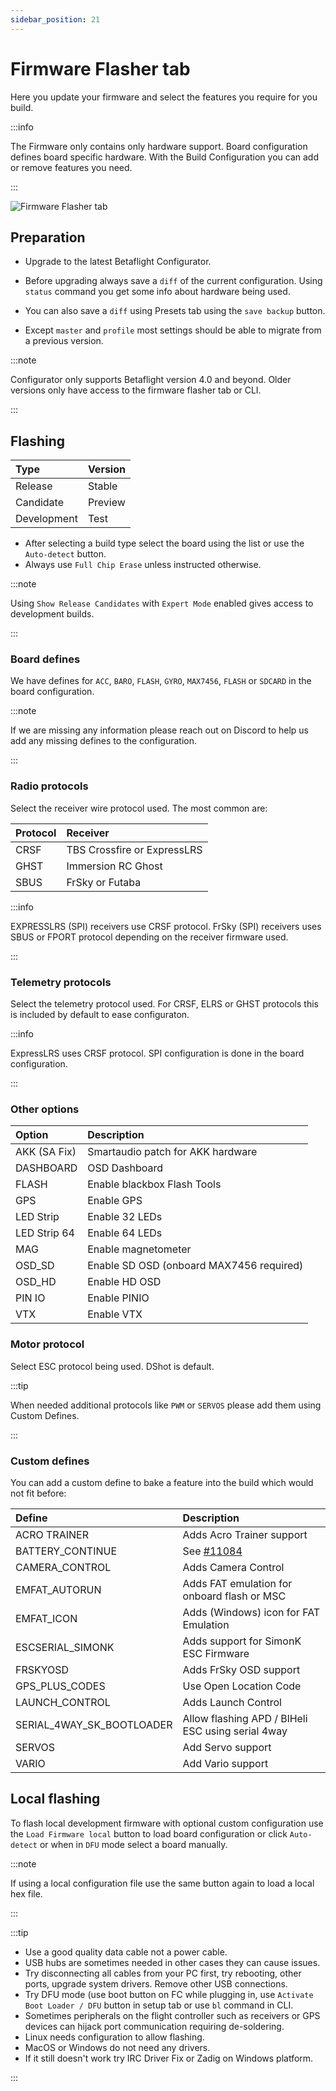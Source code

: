 ```yaml
---
sidebar_position: 21
---
```


# Firmware Flasher tab

Here you update your firmware and select the features you require for you build.

:::info

The Firmware only contains only hardware support. Board configuration defines board specific hardware.
With the Build Configuration you can add or remove features you need.

:::


![Firmware Flasher tab](/img/betaflight_configurator_firmware_flasher_tab.png)


## Preparation

* Upgrade to the latest Betaflight Configurator.

* Before upgrading always save a `diff` of the current configuration. Using `status` command you get some info about hardware being used.
* You can also save a `diff` using Presets tab using the `save backup` button.
* Except `master` and `profile` most settings should be able to migrate from a previous version.

:::note

Configurator only supports Betaflight version 4.0 and beyond. Older versions only have access to the firmware flasher tab or CLI.

:::


## Flashing

| Type | Version |
| :--- | :--- |
| Release | Stable | None |
| Candidate | Preview |
| Development | Test |

* After selecting a build type select the board using the list or use the `Auto-detect` button.
* Always use `Full Chip Erase` unless instructed otherwise.

:::note

Using `Show Release Candidates` with `Expert Mode` enabled gives access to development builds.

:::


### Board defines

We have defines for `ACC`, `BARO`, `FLASH`, `GYRO`, `MAX7456`, `FLASH` or `SDCARD`  in the board configuration.

:::note

If we are missing any information please reach out on Discord to help us add any missing defines to the configuration.

:::


### Radio protocols

Select the receiver wire protocol used. The most common are:

| Protocol | Receiver |
| :--- | :--- |
| CRSF | TBS Crossfire or ExpressLRS |
| GHST | Immersion RC Ghost |
| SBUS | FrSky or Futaba |

:::info

EXPRESSLRS (SPI) receivers use CRSF protocol. FrSky (SPI) receivers uses SBUS or FPORT protocol depending on the receiver firmware used.

:::


### Telemetry protocols

Select the telemetry protocol used. For CRSF, ELRS or GHST protocols this is included by default to ease configuraton.

:::info

ExpressLRS uses CRSF protocol. SPI configuration is done in the board configuration.

:::


### Other options

| Option | Description |
| :--- | :--- |
| AKK (SA Fix) | Smartaudio patch for AKK hardware |
| DASHBOARD | OSD Dashboard |
| FLASH | Enable blackbox Flash Tools |
| GPS | Enable GPS |
| LED Strip | Enable 32 LEDs |
| LED Strip 64 | Enable 64 LEDs |
| MAG | Enable magnetometer |
| OSD_SD | Enable SD OSD (onboard MAX7456 required) |
| OSD_HD | Enable HD OSD |
| PIN IO | Enable PINIO |
| VTX | Enable VTX |


### Motor protocol

Select ESC protocol being used. DShot is default.

:::tip

When needed additional protocols like `PWM` or `SERVOS` please add them using Custom Defines.

:::


### Custom defines

You can add a custom define to bake a feature into the build which would not fit before:

| Define | Description |
| :--- | :--- |
| ACRO TRAINER | Adds Acro Trainer support |
| BATTERY_CONTINUE | See [#11084](https://github.com/betaflight/betaflight/pull/11084) |
| CAMERA_CONTROL | Adds Camera Control |
| EMFAT_AUTORUN | Adds FAT emulation for onboard flash or MSC |
| EMFAT_ICON | Adds (Windows) icon for FAT Emulation |
| ESCSERIAL_SIMONK | Adds support for SimonK ESC Firmware |
| FRSKYOSD | Adds FrSky OSD support |
| GPS_PLUS_CODES | Use Open Location Code |
| LAUNCH_CONTROL | Adds Launch Control |
| SERIAL_4WAY_SK_BOOTLOADER | Allow flashing APD / BlHeli ESC using serial 4way |
| SERVOS | Add Servo support |
| VARIO | Add Vario support |


## Local flashing

To flash local development firmware with optional custom configuration use the `Load Firmware local` button to load board configuration or click `Auto-detect` or when in `DFU` mode select a board manually.

:::note

If using a local configuration file use the same button again to load a local hex file.

:::


:::tip

* Use a good quality data cable not a power cable.
* USB hubs are sometimes needed in other cases they can cause issues.
* Try disconnecting all cables from your PC first, try rebooting, other ports, upgrade system drivers. Remove other USB connections.
* Try DFU mode (use boot button on FC while plugging in, use `Activate Boot Loader / DFU` button in setup tab or use `bl` command in CLI.
* Sometimes peripherals on the flight controller such as receivers or GPS devices can hijack port communication requiring de-soldering.
* Linux needs configuration to allow flashing.
* MacOS or Windows do not need any drivers.
* If it still doesn't work try IRC Driver Fix or Zadig on Windows platform.

:::
